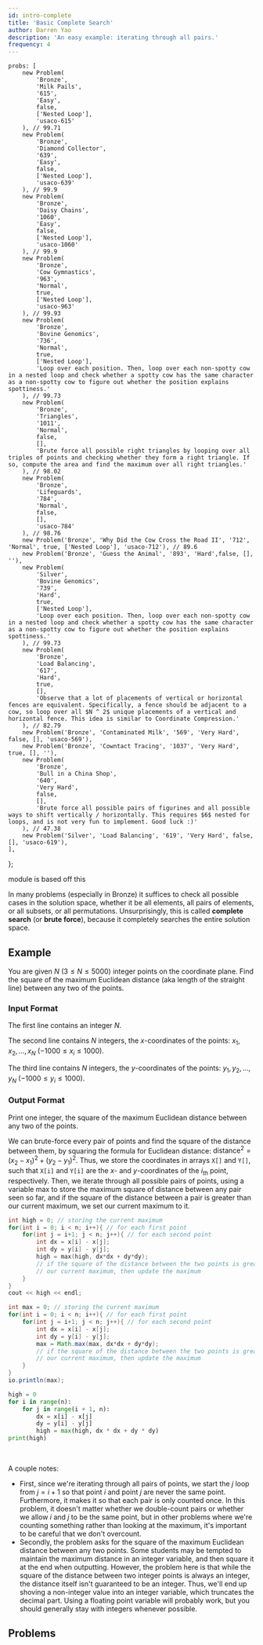 ```yaml
---
id: intro-complete
title: 'Basic Complete Search'
author: Darren Yao
description: 'An easy example: iterating through all pairs.'
frequency: 4
---
```


	probs: [
		new Problem(
			'Bronze',
			'Milk Pails',
			'615',
			'Easy',
			false,
			['Nested Loop'],
			'usaco-615'
		), // 99.71
		new Problem(
			'Bronze',
			'Diamond Collector',
			'639',
			'Easy',
			false,
			['Nested Loop'],
			'usaco-639'
		), // 99.9
		new Problem(
			'Bronze',
			'Daisy Chains',
			'1060',
			'Easy',
			false,
			['Nested Loop'],
			'usaco-1060'
		), // 99.9
		new Problem(
			'Bronze', 
			'Cow Gymnastics', 
			'963', 
			'Normal', 
			true, 
			['Nested Loop'], 
			'usaco-963'
		), // 99.93
		new Problem(
			'Bronze',
			'Bovine Genomics',
			'736',
			'Normal',
			true,
			['Nested Loop'],
			'Loop over each position. Then, loop over each non-spotty cow in a nested loop and check whether a spotty cow has the same character as a non-spotty cow to figure out whether the position explains spottiness.'
		), // 99.73
		new Problem(
			'Bronze',
			'Triangles',
			'1011',
			'Normal',
			false,
			[],
			'Brute force all possible right triangles by looping over all triples of points and checking whether they form a right triangle. If so, compute the area and find the maximum over all right triangles.'
		), // 98.02
		new Problem(
			'Bronze',
			'Lifeguards',
			'784',
			'Normal',
			false,
			[],
			'usaco-784'
		), // 98.76
		new Problem('Bronze', 'Why Did the Cow Cross the Road II', '712', 'Normal', true, ['Nested Loop'], 'usaco-712'), // 89.6
		new Problem('Bronze', 'Guess the Animal', '893', 'Hard',false, [], ''),
		new Problem(
			'Silver',
			'Bovine Genomics',
			'739',
			'Hard',
			true,
			['Nested Loop'],
			'Loop over each position. Then, loop over each non-spotty cow in a nested loop and check whether a spotty cow has the same character as a non-spotty cow to figure out whether the position explains spottiness.'
		), // 99.73
		new Problem(
			'Bronze',
			'Load Balancing',
			'617',
			'Hard',
			true,
			[],
			'Observe that a lot of placements of vertical or horizontal fences are equivalent. Specifically, a fence should be adjacent to a cow, so loop over all $N ^ 2$ unique placements of a vertical and horizontal fence. This idea is similar to Coordinate Compression.'
		), // 82.79
		new Problem('Bronze', 'Contaminated Milk', '569', 'Very Hard', false, [], 'usaco-569'),
		new Problem('Bronze', 'Cowntact Tracing', '1037', 'Very Hard', true, [], ''),
		new Problem(
			'Bronze',
			'Bull in a China Shop',
			'640',
			'Very Hard',
			false,
			[],
			'Brute force all possible pairs of figurines and all possible ways to shift vertically / horizontally. This requires $6$ nested for loops, and is not very fun to implement. Good luck :)'
		), // 47.38
		new Problem('Silver', 'Load Balancing', '619', 'Very Hard', false, [], 'usaco-619'),
	],
};

<!-- new Problem("Bronze", "Field Reduction", "641", "Hard", false, [], "Hint: For this problem, you can't do a full complete search; you have to do a reduced search."), // 91.75 -->

<!-- new Problem("Silver", "Field Reduction", "642", "Very Hard", false, [], ""), -->

<Resources>
	<Resource source="IUSACO" title="6 - Complete Search">
		module is based off this
	</Resource>
</Resources>

<br />

In many problems (especially in Bronze) it suffices to check all possible cases in the solution space, whether it be all elements, all pairs of elements, or all subsets, or all permutations. Unsurprisingly, this is called **complete search** (or **brute force**), because it completely searches the entire solution space.

## Example

You are given $N$ $(3 \leq N \leq 5000)$ integer points on the coordinate plane. Find the square of the maximum Euclidean distance (aka length of the straight line) between any two of the points.

### Input Format

The first line contains an integer $N$.

The second line contains $N$ integers, the $x$-coordinates of the points: $x_1, x_2, \dots, x_N$ ($-1000 \leq x_i \leq 1000$).

The third line contains $N$ integers, the $y$-coordinates of the points: $y_1, y_2, \dots, y_N$ ($-1000 \leq y_i \leq 1000$).

### Output Format

Print one integer, the square of the maximum Euclidean distance between any two of the points.

<Spoiler title="Solution">

We can brute-force every pair of points and find the square of the distance between them, by squaring the formula for Euclidean distance: $\text{distance}^2 = (x_2-x_1)^2 + (y_2-y_1)^2$. Thus, we store the coordinates in arrays `X[]` and `Y[]`, such that `X[i]` and `Y[i]` are the $x$- and $y$-coordinates of the $i_{th}$ point, respectively. Then, we iterate through all possible pairs of points, using a variable max to store the maximum square of distance between any pair seen so far, and if the square of the distance between a pair is greater than our current maximum, we set our current maximum to it.

<LanguageSection>

<CPPSection>

```cpp
int high = 0; // storing the current maximum
for(int i = 0; i < n; i++){ // for each first point
	for(int j = i+1; j < n; j++){ // for each second point
		int dx = x[i] - x[j];
		int dy = y[i] - y[j];
		high = max(high, dx*dx + dy*dy);
		// if the square of the distance between the two points is greater than
		// our current maximum, then update the maximum
	}
}
cout << high << endl;
```

</CPPSection>

<JavaSection>

```java
int max = 0; // storing the current maximum
for(int i = 0; i < n; i++){ // for each first point
	for(int j = i+1; j < n; j++){ // for each second point
		int dx = x[i] - x[j];
		int dy = y[i] - y[j];
		max = Math.max(max, dx*dx + dy*dy);
		// if the square of the distance between the two points is greater than
		// our current maximum, then update the maximum
	}
}
io.println(max);
```

</JavaSection>

<PySection>

```py
high = 0
for i in range(n):
	for j in range(i + 1, n):
		dx = x[i] - x[j]
		dy = y[i] - y[j]
		high = max(high, dx * dx + dy * dy)
print(high)
```

</PySection>

</LanguageSection>

<br />

A couple notes:

- First, since we're iterating through all pairs of points, we start the $j$ loop from $j = i+1$ so that point $i$ and point $j$ are never the same point. Furthermore, it makes it so that each pair is only counted once. In this problem, it doesn't matter whether we double-count pairs or whether we allow $i$ and $j$ to be the same point, but in other problems where we're counting something rather than looking at the maximum, it's important to be careful that we don't overcount.
- Secondly, the problem asks for the square of the maximum Euclidean distance between any two points. Some students may be tempted to maintain the maximum distance in an integer variable, and then square it at the end when outputting. However, the problem here is that while the square of the distance between two integer points is always an integer, the distance itself isn't guaranteed to be an integer. Thus, we'll end up shoving a non-integer value into an integer variable, which truncates the decimal part. Using a floating point variable will probably work, but you should generally stay with integers whenever possible.

</Spoiler>

## Problems

<Problems problems={problems.probs} />
